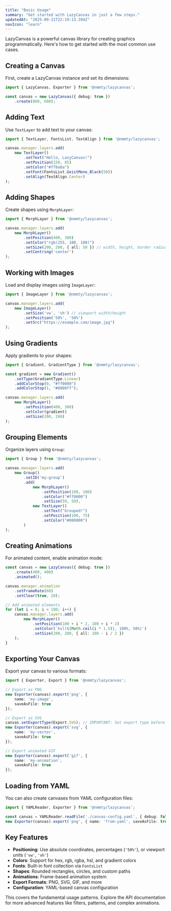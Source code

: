 ```yaml
---
title: "Basic Usage"
summary: "Get started with LazyCanvas in just a few steps."
updatedAt: "2025-09-21T22:19:13.394Z"
navIcon: "learn"
---
```


LazyCanvas is a powerful canvas library for creating graphics programmatically. Here's how to get started with the most common use cases.

## Creating a Canvas

First, create a LazyCanvas instance and set its dimensions:

```typescript
import { LazyCanvas, Exporter } from '@nmmty/lazycanvas';

const canvas = new LazyCanvas({ debug: true })
    .create(800, 600);
```

## Adding Text

Use `TextLayer` to add text to your canvas:

```typescript
import { TextLayer, FontsList, TextAlign } from '@nmmty/lazycanvas';

canvas.manager.layers.add(
    new TextLayer()
        .setText("Hello, LazyCanvas!")
        .setPosition(150, 85)
        .setColor("#ff8a8a")
        .setFont(FontsList.GeistMono_Black(50))
        .setAlign(TextAlign.Center)
);
```

## Adding Shapes

Create shapes using `MorphLayer`:

```typescript
import { MorphLayer } from '@nmmty/lazycanvas';

canvas.manager.layers.add(
    new MorphLayer()
        .setPosition(400, 300)
        .setColor("rgb(255, 100, 100)")
        .setSize(200, 200, { all: 50 }) // width, height, border radius
        .setCentring('center')
);
```

## Working with Images

Load and display images using `ImageLayer`:

```typescript
import { ImageLayer } from '@nmmty/lazycanvas';

canvas.manager.layers.add(
    new ImageLayer()
        .setSize('vw', 'vh') // viewport width/height
        .setPosition('50%', '50%')
        .setSrc("https://example.com/image.jpg")
);
```

## Using Gradients

Apply gradients to your shapes:

```typescript
import { Gradient, GradientType } from '@nmmty/lazycanvas';

const gradient = new Gradient()
    .setType(GradientType.Linear)
    .addColorStop(0, "#ff0000")
    .addColorStop(1, "#0000ff");

canvas.manager.layers.add(
    new MorphLayer()
        .setPosition(400, 300)
        .setColor(gradient)
        .setSize(200, 200)
);
```

## Grouping Elements

Organize layers using `Group`:

```typescript
import { Group } from '@nmmty/lazycanvas';

canvas.manager.layers.add(
    new Group()
        .setID('my-group')
        .add(
            new MorphLayer()
                .setPosition(100, 100)
                .setColor("#ff0000")
                .setSize(50, 50),
            new TextLayer()
                .setText("Grouped!")
                .setPosition(100, 75)
                .setColor("#000000")
        )
);
```

## Creating Animations

For animated content, enable animation mode:

```typescript
const canvas = new LazyCanvas({ debug: true })
    .create(400, 400)
    .animated();

canvas.manager.animation
    .setFrameRate(60)
    .setClear(true, 20);

// Add animated elements
for (let i = 0; i < 100; i++) {
    canvas.manager.layers.add(
        new MorphLayer()
            .setPosition(100 + i * 2, 100 + i * 2)
            .setColor(`hsl(${Math.ceil(i * 1.5)}, 100%, 50%)`)
            .setSize(200, 200, { all: 100 - i / 2 })
    );
}
```

## Exporting Your Canvas

Export your canvas to various formats:

```typescript
import { Exporter, Export } from '@nmmty/lazycanvas';

// Export as PNG
new Exporter(canvas).export('png', {
    name: 'my-image',
    saveAsFile: true
});

// Export as SVG
canvas.setExportType(Export.SVG); // IMPORTANT: Set export type before adding any layers
new Exporter(canvas).export('svg', {
    name: 'my-vector',
    saveAsFile: true
});

// Export animated GIF
new Exporter(canvas).export('gif', {
    name: 'my-animation',
    saveAsFile: true
});
```

## Loading from YAML

You can also create canvases from YAML configuration files:

```typescript
import { YAMLReader, Exporter } from '@nmmty/lazycanvas';

const canvas = YAMLReader.readFile('./canvas-config.yaml', { debug: false });
new Exporter(canvas).export('png', { name: 'from-yaml', saveAsFile: true });
```

## Key Features

- **Positioning**: Use absolute coordinates, percentages (`'50%'`), or viewport units (`'vw'`, `'vh'`)
- **Colors**: Support for hex, rgb, rgba, hsl, and gradient colors
- **Fonts**: Built-in font collection via `FontsList`
- **Shapes**: Rounded rectangles, circles, and custom paths
- **Animations**: Frame-based animation system
- **Export Formats**: PNG, SVG, GIF, and more
- **Configuration**: YAML-based canvas configuration

This covers the fundamental usage patterns. Explore the API documentation for more advanced features like filters, patterns, and complex animations.
